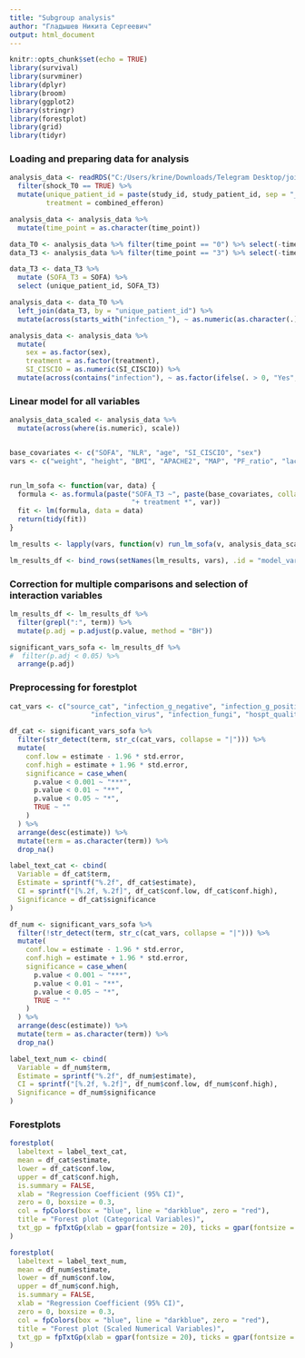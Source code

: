 ```yaml
---
title: "Subgroup analysis"
author: "Гладышев Никита Сергеевич"
output: html_document
---
```


```r

knitr::opts_chunk$set(echo = TRUE)
library(survival)
library(survminer)
library(dplyr)
library(broom)
library(ggplot2)
library(stringr)
library(forestplot)
library(grid)
library(tidyr)
```

### Loading and preparing data for analysis

```r
analysis_data <- readRDS("C:/Users/krine/Downloads/Telegram Desktop/joint_sepsis.rds") %>%
  filter(shock_T0 == TRUE) %>%
  mutate(unique_patient_id = paste(study_id, study_patient_id, sep = "_"),
         treatment = combined_efferon)

analysis_data <- analysis_data %>%
  mutate(time_point = as.character(time_point))

data_T0 <- analysis_data %>% filter(time_point == "0") %>% select(-time_point)
data_T3 <- analysis_data %>% filter(time_point == "3") %>% select(-time_point)

data_T3 <- data_T3 %>% 
  mutate (SOFA_T3 = SOFA) %>% 
  select (unique_patient_id, SOFA_T3)

analysis_data <- data_T0 %>%
  left_join(data_T3, by = "unique_patient_id") %>%
  mutate(across(starts_with("infection_"), ~ as.numeric(as.character(.))))

analysis_data <- analysis_data %>%
  mutate(
    sex = as.factor(sex),
    treatment = as.factor(treatment),
    SI_CISCIO = as.numeric(SI_CISCIO)) %>% 
  mutate(across(contains("infection"), ~ as.factor(ifelse(. > 0, "Yes", "No"))))
```

### Linear model for all variables

```r
analysis_data_scaled <- analysis_data %>%
  mutate(across(where(is.numeric), scale))


base_covariates <- c("SOFA", "NLR", "age", "SI_CISCIO", "sex")
vars <- c("weight", "height", "BMI", "APACHE2", "MAP", "PF_ratio", "lactate", "VIS2020", "WBC", "NEU", "LYM", "PLT", "SII", "aPTT", "fibrinogen", "creatinine", "bilirubin_total", "CRP", "PCT", "IL_6", "infection_g_negative", "infection_g_positive", "infection_virus", "infection_fungi", "hospt_quality_level", "source_cat","SI_CISCIO")


run_lm_sofa <- function(var, data) {
  formula <- as.formula(paste("SOFA_T3 ~", paste(base_covariates, collapse = " + "), 
                              "+ treatment *", var))
  fit <- lm(formula, data = data)
  return(tidy(fit))
}

lm_results <- lapply(vars, function(v) run_lm_sofa(v, analysis_data_scaled))

lm_results_df <- bind_rows(setNames(lm_results, vars), .id = "model_var")


```

### Correction for multiple comparisons and selection of interaction variables

```r
lm_results_df <- lm_results_df %>%
  filter(grepl(":", term)) %>%
  mutate(p.adj = p.adjust(p.value, method = "BH"))

significant_vars_sofa <- lm_results_df %>%
#  filter(p.adj < 0.05) %>%
  arrange(p.adj)

```

### Preprocessing for forestplot

```r
cat_vars <- c("source_cat", "infection_g_negative", "infection_g_positive", 
                    "infection_virus", "infection_fungi", "hospt_quality_level")

df_cat <- significant_vars_sofa %>%
  filter(str_detect(term, str_c(cat_vars, collapse = "|"))) %>%
  mutate(
    conf.low = estimate - 1.96 * std.error,
    conf.high = estimate + 1.96 * std.error,
    significance = case_when(
      p.value < 0.001 ~ "***",
      p.value < 0.01 ~ "**",
      p.value < 0.05 ~ "*",
      TRUE ~ ""
    )
  ) %>%
  arrange(desc(estimate)) %>%
  mutate(term = as.character(term)) %>%
  drop_na()

label_text_cat <- cbind(
  Variable = df_cat$term,
  Estimate = sprintf("%.2f", df_cat$estimate),
  CI = sprintf("[%.2f, %.2f]", df_cat$conf.low, df_cat$conf.high),
  Significance = df_cat$significance
)

df_num <- significant_vars_sofa %>%
  filter(!str_detect(term, str_c(cat_vars, collapse = "|"))) %>%
  mutate(
    conf.low = estimate - 1.96 * std.error,
    conf.high = estimate + 1.96 * std.error,
    significance = case_when(
      p.value < 0.001 ~ "***",
      p.value < 0.01 ~ "**",
      p.value < 0.05 ~ "*",
      TRUE ~ ""
    )
  ) %>%
  arrange(desc(estimate)) %>%
  mutate(term = as.character(term)) %>%
  drop_na()

label_text_num <- cbind(
  Variable = df_num$term,
  Estimate = sprintf("%.2f", df_num$estimate),
  CI = sprintf("[%.2f, %.2f]", df_num$conf.low, df_num$conf.high),
  Significance = df_num$significance
)

```


### Forestplots

```r

forestplot(
  labeltext = label_text_cat,
  mean = df_cat$estimate,
  lower = df_cat$conf.low,
  upper = df_cat$conf.high,
  is.summary = FALSE,
  xlab = "Regression Coefficient (95% CI)",
  zero = 0, boxsize = 0.3,
  col = fpColors(box = "blue", line = "darkblue", zero = "red"),
  title = "Forest plot (Categorical Variables)",
  txt_gp = fpTxtGp(xlab = gpar(fontsize = 20), ticks = gpar(fontsize = 20))
)

forestplot(
  labeltext = label_text_num,
  mean = df_num$estimate,
  lower = df_num$conf.low,
  upper = df_num$conf.high,
  is.summary = FALSE,
  xlab = "Regression Coefficient (95% CI)",
  zero = 0, boxsize = 0.3,
  col = fpColors(box = "blue", line = "darkblue", zero = "red"),
  title = "Forest plot (Scaled Numerical Variables)",
  txt_gp = fpTxtGp(xlab = gpar(fontsize = 20), ticks = gpar(fontsize = 20))
)
```



